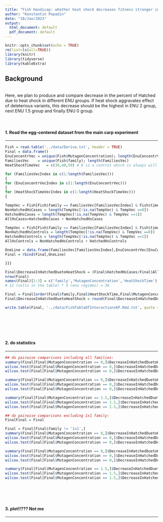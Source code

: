 ```yaml
---
title: "Fish Handicap: whether heat shock decreases fitness stronger in mutated lines? YES IT IS"
author: "Konstantin Popadin"
date: "18/Jan/2023"
output:
  html_document: default
  pdf_document: default
---
```


```r
knitr::opts_chunk$set(echo = TRUE)
rm(list=ls(all=TRUE))
library(knitr)
library(tidyverse)
library(kableExtra)
```

## Background
<br>
Here, we plan to produce and compare decrease in the percent of Hatched due to heat shock in different ENU groups.
If heat shock aggravates effect of deleterious variants, this decrease should be the highest in ENU 2 group, next ENU 1.5 group and finally ENU 0 group.
<br><br><br>

#### 1. Read the egg-centered dataset from the main carp experiment 
***
```r
Fish = read.table('../data/Derive.txt', header = TRUE)
Final = data.frame()
EnuConcentrVec = unique(Fish$MutagenConcentration); length(EnuConcentrVec)
FamiliesVec    = unique(Fish$family); length(FamiliesVec)
HeatShockTimeVec   = c(30,40,50) # 0 is a control which is always will be used for comparison

for (FamiliesVecIndex in c(1:length(FamiliesVec)))
{
for (EnuConcentrVecIndex in c(1:length(EnuConcentrVec)))
{
for (HeatShockTimeVecIndex in c(1:length(HeatShockTimeVec)))
{

TempVec = Fish[Fish$family == FamiliesVec[FamiliesVecIndex] & Fish$time == HeatShockTimeVec[HeatShockTimeVecIndex] & Fish$MutagenConcentration == EnuConcentrVec[EnuConcentrVecIndex],]$HatchedOrNot  
NonHatchedHsCases = length(TempVec[!is.na(TempVec) & TempVec ==0])
HatchedHsCases = length(TempVec[!is.na(TempVec) & TempVec ==1])
AllHsCases=HatchedHsCases + NonHatchedHsCases

TempVec = Fish[Fish$family == FamiliesVec[FamiliesVecIndex] & Fish$time == 0 & Fish$MutagenConcentration == EnuConcentrVec[EnuConcentrVecIndex],]$HatchedOrNot
NonHatchedHsControls = length(TempVec[!is.na(TempVec) & TempVec ==0])
HatchedHsControls = length(TempVec[!is.na(TempVec) & TempVec ==1])
AllHsControls = NonHatchedHsControls + HatchedHsControls

OneLine = data.frame(FamiliesVec[FamiliesVecIndex],EnuConcentrVec[EnuConcentrVecIndex],HeatShockTimeVec[HeatShockTimeVecIndex],AllHsCases,HatchedHsCases,AllHsControls,HatchedHsControls) 
Final = rbind(Final,OneLine)

}}}

Final$DecreaseInHatchedDuetoHeatShock = (Final$HatchedHsCases/Final$AllHsCases) / (Final$HatchedHsControls/Final$AllHsControls)
nrow(Final)
names(Final)[1:3] = c('family','MutagenConcentration','HeatShockTime')
# 12 (cells in the table) * 3 (enu regimes) = 36 

Final = Final[order(Final$family,Final$HeatShockTime,Final$MutagenConcentration),]
Final$DecreaseInHatchedDuetoHeatShock = round(Final$DecreaseInHatchedDuetoHeatShock,3)

write.table(Final, '../data/FishTableOfInteractionsKP.Rmd.txt', quote = FALSE, sep = '\t', row.names = FALSE)
  
```

<br><br><br>

#### 2. do statistics 
***
```r
## do pairwise comparisons including all families: 
summary(Final[Final$MutagenConcentration == 0,]$DecreaseInHatchedDuetoHeatShock - Final[Final$MutagenConcentration == 2,]$DecreaseInHatchedDuetoHeatShock)
wilcox.test(Final[Final$MutagenConcentration == 0,]$DecreaseInHatchedDuetoHeatShock,Final[Final$MutagenConcentration == 2,]$DecreaseInHatchedDuetoHeatShock, paired = TRUE)
wilcox.test(Final[Final$MutagenConcentration == 0,]$DecreaseInHatchedDuetoHeatShock,Final[Final$MutagenConcentration == 2,]$DecreaseInHatchedDuetoHeatShock, paired = TRUE, alternative = 'greater')

summary(Final[Final$MutagenConcentration == 0,]$DecreaseInHatchedDuetoHeatShock - Final[Final$MutagenConcentration == 1.5,]$DecreaseInHatchedDuetoHeatShock)
wilcox.test(Final[Final$MutagenConcentration == 0,]$DecreaseInHatchedDuetoHeatShock,Final[Final$MutagenConcentration == 1.5,]$DecreaseInHatchedDuetoHeatShock, paired = TRUE)
wilcox.test(Final[Final$MutagenConcentration == 0,]$DecreaseInHatchedDuetoHeatShock,Final[Final$MutagenConcentration == 1.5,]$DecreaseInHatchedDuetoHeatShock, paired = TRUE, alternative = 'greater')

summary(Final[Final$MutagenConcentration == 1.5,]$DecreaseInHatchedDuetoHeatShock - Final[Final$MutagenConcentration == 2,]$DecreaseInHatchedDuetoHeatShock)
wilcox.test(Final[Final$MutagenConcentration == 1.5,]$DecreaseInHatchedDuetoHeatShock,Final[Final$MutagenConcentration == 2,]$DecreaseInHatchedDuetoHeatShock, paired = TRUE)
wilcox.test(Final[Final$MutagenConcentration == 1.5,]$DecreaseInHatchedDuetoHeatShock,Final[Final$MutagenConcentration == 2,]$DecreaseInHatchedDuetoHeatShock, paired = TRUE, alternative = 'greater')

## do pairwise comparisons excluding 1x1 family: 
FinalFinal = Final

Final = Final[Final$family != '1x1',]
summary(Final[Final$MutagenConcentration == 0,]$DecreaseInHatchedDuetoHeatShock - Final[Final$MutagenConcentration == 2,]$DecreaseInHatchedDuetoHeatShock)
wilcox.test(Final[Final$MutagenConcentration == 0,]$DecreaseInHatchedDuetoHeatShock,Final[Final$MutagenConcentration == 2,]$DecreaseInHatchedDuetoHeatShock, paired = TRUE)
wilcox.test(Final[Final$MutagenConcentration == 0,]$DecreaseInHatchedDuetoHeatShock,Final[Final$MutagenConcentration == 2,]$DecreaseInHatchedDuetoHeatShock, paired = TRUE, alternative = 'greater')

summary(Final[Final$MutagenConcentration == 0,]$DecreaseInHatchedDuetoHeatShock - Final[Final$MutagenConcentration == 1.5,]$DecreaseInHatchedDuetoHeatShock)
wilcox.test(Final[Final$MutagenConcentration == 0,]$DecreaseInHatchedDuetoHeatShock,Final[Final$MutagenConcentration == 1.5,]$DecreaseInHatchedDuetoHeatShock, paired = TRUE)
wilcox.test(Final[Final$MutagenConcentration == 0,]$DecreaseInHatchedDuetoHeatShock,Final[Final$MutagenConcentration == 1.5,]$DecreaseInHatchedDuetoHeatShock, paired = TRUE, alternative = 'greater')

summary(Final[Final$MutagenConcentration == 1.5,]$DecreaseInHatchedDuetoHeatShock - Final[Final$MutagenConcentration == 2,]$DecreaseInHatchedDuetoHeatShock)
wilcox.test(Final[Final$MutagenConcentration == 1.5,]$DecreaseInHatchedDuetoHeatShock,Final[Final$MutagenConcentration == 2,]$DecreaseInHatchedDuetoHeatShock, paired = TRUE)
wilcox.test(Final[Final$MutagenConcentration == 1.5,]$DecreaseInHatchedDuetoHeatShock,Final[Final$MutagenConcentration == 2,]$DecreaseInHatchedDuetoHeatShock, paired = TRUE, alternative = 'greater')
```

<br><br><br>

#### 3. plot!!??? Not me
***
```r
```